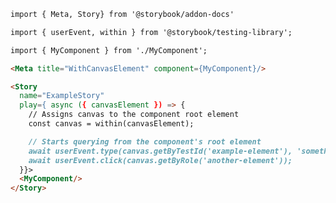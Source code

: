 ```md
import { Meta, Story} from '@storybook/addon-docs'

import { userEvent, within } from '@storybook/testing-library';

import { MyComponent } from './MyComponent';

<Meta title="WithCanvasElement" component={MyComponent}/>

<Story
  name="ExampleStory"
  play={ async ({ canvasElement }) => {
    // Assigns canvas to the component root element
    const canvas = within(canvasElement);

    // Starts querying from the component's root element
    await userEvent.type(canvas.getByTestId('example-element'), 'something');
    await userEvent.click(canvas.getByRole('another-element'));
  }}>
  <MyComponent/>
</Story>
```